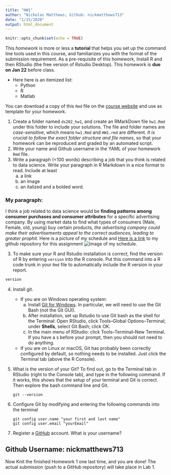 ```yaml
---
title: "HW1"
author: "Nicholas Matthews; Github: nickmatthews713"
date: "1/15/2020"
output: html_document
---
```


```r
knitr::opts_chunk$set(echo = TRUE)
```

This *homework* is more or less a **tutorial** that helps you set up the command line tools used in this course, and familiarizes you with the format of the submission requirement. As a pre-requisite of this homework, Install R and then RStudio (the free version of Rstudio Desktop). 
This homework is **due on Jan 22** before class.

* Here here is an itemized list:
  - Python
  - R
  - Matlab

You can download a copy of this `Rmd` file on the [course website](https://xdaiisu.github.io/ds202/hwlabs/) and use as template for your homework. 

1. Create a folder named `ds202_hw1`, and create an RMarkDown file `hw1.Rmd` under this folder to include your solutions. The file and folder names are *case-sensitive*, which means `hw1.Rmd` and `HW1.rmd` are different. *It is crucial to follow the exact folder structure and file names*, so that your homework can be reproduced and graded by an automated script.
1. Write your name and Github username in the YAML of your homework `Rmd` file.
2. Write a paragraph (<100 words) describing a job that you think is related to data science. Write your paragraph in R Markdown in a nice format to read. Include at least 
    a. a link 
    b. an image
    c. an italized and a bolded word.  

### My paragraph:  
I think a job related to data science would be **finding patterns among consumer purchases and consumer attributes** for a specific advertising company. By using market data to find what types of consumers (Male, Female, old, young) buy certain products, *the advertising company could make their advertisements appeal to the correct audiences, leading to greater prophit.* Here is a picture of my schedule and [Here is a link](https://github.com/nicholasmatthews713/ds202_hw1.git) to my github repository for this assignment
![image of my schedule](Nick_Schedule.jpg).

3. To make sure your R and Rstudio installation is correct, find the version of R by entering `version` into the R console. Put this command into a R code trunk in your `Rmd` file to automatically include the R version in your report.
```r
version
```
4. Install git. 
    - If you are on Windows operating system: 
        a. Install [Git for Windows](https://gitforwindows.org/). In particular, we will need to use the Git Bash (not the Git GUI). 
        b. After installation, set up Rstudio to use Git bash as the shell for the Terminal: Open RStudio, click Tools--Global Options--Terminal; under **Shells**, select Git Bash; click OK. 
        c. In the main menu of RStudio: click Tools--Terminal--New Terminal. If you have a `$` before your prompt, then you should not need to do anything.
    - If you are on Linux or macOS, Git has probably been correctly configured by default, so nothing needs to be installed. Just click the Terminal tab (above the R Console).
5. What is the version of your Git? To find out, go to the Terminal tab in RStudio (right to the Console tab), and type in the following command. If it works, this shows that the setup of your terminal and Git is correct. Then explore the bash command line and Git.

    ```
    git --version
    ```
    
6. Configure Git by modifying and entering the following commands into the terminal

    ```
    git config user.name "your first and last name"
    git config user.email "yourEmail"
    ```

7. Register a [GitHub](https://www.github.com) account. What is your username?  

## Github Username: nickmatthews713

Now Knit the finished Homework 1 one last time, and you are done! The actual submission (push to a GitHub repository) will take place in Lab 1.